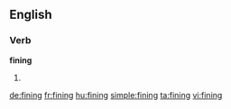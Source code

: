 ==English==

===Verb===
'''fining'''

# {{present participle of|fine}}

[[de:fining]]
[[fr:fining]]
[[hu:fining]]
[[simple:fining]]
[[ta:fining]]
[[vi:fining]]
